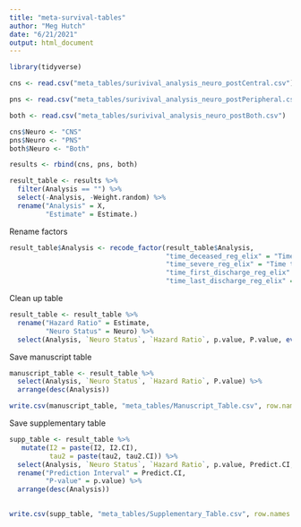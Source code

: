 ```yaml
---
title: "meta-survival-tables"
author: "Meg Hutch"
date: "6/21/2021"
output: html_document
---
```


```r
library(tidyverse)
```

```r
cns <- read.csv("meta_tables/surivival_analysis_neuro_postCentral.csv")

pns <- read.csv("meta_tables/surivival_analysis_neuro_postPeripheral.csv")

both <- read.csv("meta_tables/surivival_analysis_neuro_postBoth.csv")
```

```r
cns$Neuro <- "CNS"
pns$Neuro <- "PNS"
both$Neuro <- "Both"

results <- rbind(cns, pns, both)

result_table <- results %>% 
  filter(Analysis == "") %>% 
  select(-Analysis, -Weight.random) %>% 
  rename("Analysis" = X,
         "Estimate" = Estimate.)
```


Rename factors

```r
result_table$Analysis <- recode_factor(result_table$Analysis,
                                       "time_deceased_reg_elix" = "Time to Mortality", 
                                       "time_severe_reg_elix" = "Time to Severity",
                                       "time_first_discharge_reg_elix" = "Time to First Discharge",
                                       "time_last_discharge_reg_elix" = "Time to Last Discharge")
```

Clean up table

```r
result_table <- result_table %>% 
  rename("Hazard Ratio" = Estimate, 
         "Neuro Status" = Neuro) %>% 
  select(Analysis, `Neuro Status`, `Hazard Ratio`, p.value, P.value, everything())
```

Save manuscript table

```r
manuscript_table <- result_table %>% 
  select(Analysis, `Neuro Status`, `Hazard Ratio`, P.value) %>% 
  arrange(desc(Analysis))

write.csv(manuscript_table, "meta_tables/Manuscript_Table.csv", row.names = FALSE)
```

Save supplementary table

```r
supp_table <- result_table %>% 
   mutate(I2 = paste(I2, I2.CI),
          tau2 = paste(tau2, tau2.CI)) %>% 
  select(Analysis, `Neuro Status`, `Hazard Ratio`, p.value, Predict.CI, I2, tau2) %>%
  rename("Prediction Interval" = Predict.CI,
         "P-value" = p.value) %>% 
  arrange(desc(Analysis))
  

write.csv(supp_table, "meta_tables/Supplementary_Table.csv", row.names = FALSE)
```

